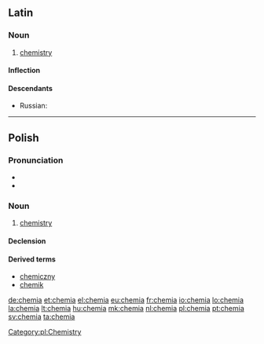 ==Latin==
{{wikipedia|lang=la}}

===Noun===
{{la-noun|chēmia|chemiae|chēmiae|f|first}}

# {{context|chemistry|lang=la}} [[chemistry]]

====Inflection====
{{la-decl-1st|chemi|chēmi}}

====Descendants====
* Russian: {{l|ru|химия|хи́мия|tr=xímija}}

----

==Polish==

===Pronunciation===
* {{audio|Pl-chemia.ogg|audio}}
* {{IPA|/ˈxɛmja/|lang=pl}}

===Noun===
{{head|pl|noun|g=f}}

# [[chemistry]]

====Declension====
{{pl-decl-noun
|chemia|chemie
|chemii|chemii/chemij
|chemii|chemiom
|chemię|chemie
|chemią|chemiami
|chemii|chemiach
|chemio|chemie
}}

====Derived terms====
* [[chemiczny]]
* [[chemik]]

[[Category:pl:Chemistry]]

[[de:chemia]]
[[et:chemia]]
[[el:chemia]]
[[eu:chemia]]
[[fr:chemia]]
[[io:chemia]]
[[lo:chemia]]
[[la:chemia]]
[[lt:chemia]]
[[hu:chemia]]
[[mk:chemia]]
[[nl:chemia]]
[[pl:chemia]]
[[pt:chemia]]
[[sv:chemia]]
[[ta:chemia]]